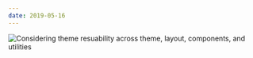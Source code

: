 ```yaml
---
date: 2019-05-16
---
```


![Considering theme resuability across theme, layout, components, and utilities](/musings/primer-resuability.png)